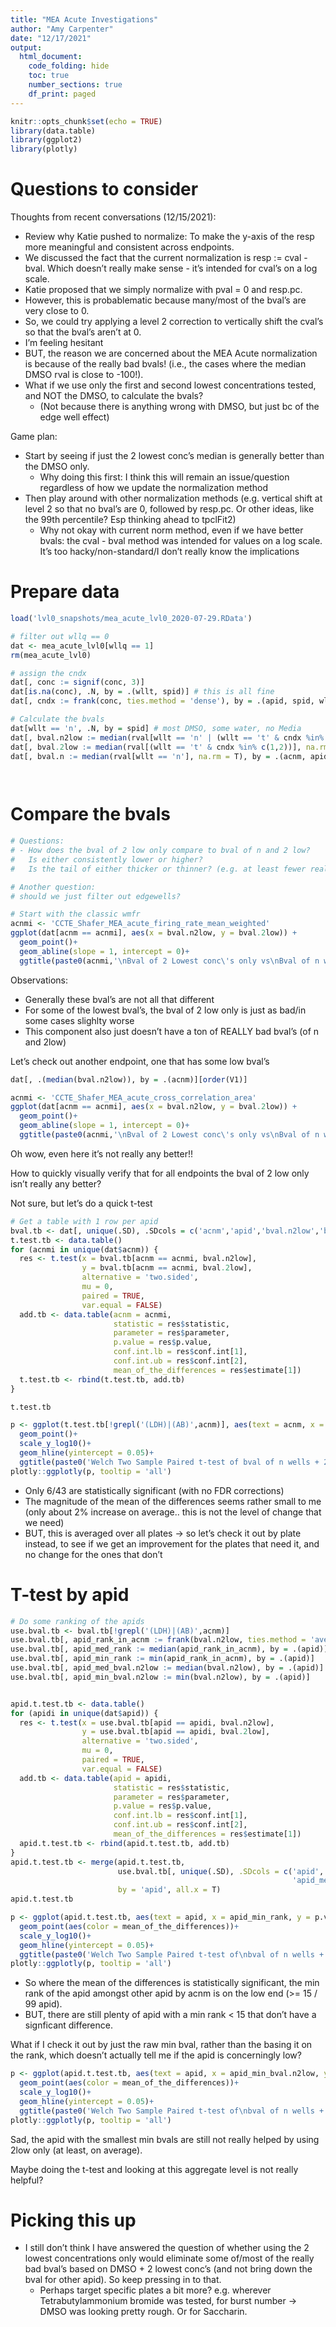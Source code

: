 ```yaml
---
title: "MEA Acute Investigations"
author: "Amy Carpenter"
date: "12/17/2021"
output: 
  html_document:
    code_folding: hide
    toc: true
    number_sections: true
    df_print: paged
---
```


```r
knitr::opts_chunk$set(echo = TRUE)
library(data.table)
library(ggplot2)
library(plotly)
```

# Questions to consider

Thoughts from recent conversations (12/15/2021):

* Review why Katie pushed to normalize: To make the y-axis of the resp more meaningful and consistent across endpoints.
* We discussed the fact that the current normalization is resp := cval - bval. Which doesn't really make sense - it's intended for cval's on a log scale.
* Katie proposed that we simply normalize with pval = 0 and resp.pc. 
* However, this is probablematic because many/most of the bval's are very close to 0.
* So, we could try applying a level 2 correction to vertically shift the cval's so that the bval's aren't at 0.
* I'm feeling hesitant
* BUT, the reason we are concerned about the MEA Acute normalization is because of the really bad bvals! (i.e., the cases where the median DMSO rval is close to -100!).
* What if we use only the first and second lowest concentrations tested, and NOT the DMSO, to calculate the bvals?
  * (Not because there is anything wrong with DMSO, but just bc of the edge well effect)

Game plan:

* Start by seeing if just the 2 lowest conc's median is generally better than the DMSO only. 
  * Why doing this first: I think this will remain an issue/question regardless of how we update the normalization method
* Then play around with other normalization methods (e.g. vertical shift at level 2 so that no bval's are 0, followed by resp.pc. Or other ideas, like the 99th percentile? Esp thinking ahead to tpclFit2)
  * Why not okay with current norm method, even if we have better bvals: the cval - bval method was intended for values on a log scale. It's too hacky/non-standard/I don't really know the implications


# Prepare data

```r
load('lvl0_snapshots/mea_acute_lvl0_2020-07-29.RData')

# filter out wllq == 0
dat <- mea_acute_lvl0[wllq == 1]
rm(mea_acute_lvl0)

# assign the cndx
dat[, conc := signif(conc, 3)]
dat[is.na(conc), .N, by = .(wllt, spid)] # this is all fine
dat[, cndx := frank(conc, ties.method = 'dense'), by = .(apid, spid, wllt, srcf, apid)] # dense will collapse the rep's

# Calculate the bvals
dat[wllt == 'n', .N, by = spid] # most DMSO, some water, no Media
dat[, bval.n2low := median(rval[wllt == 'n' | (wllt == 't' & cndx %in% c(1,2))], na.rm = T), by = .(acnm, apid)]
dat[, bval.2low := median(rval[(wllt == 't' & cndx %in% c(1,2))], na.rm = T), by = .(acnm, apid)]
dat[, bval.n := median(rval[wllt == 'n'], na.rm = T), by = .(acnm, apid)]

  
```

# Compare the bvals

```r

# Questions:
# - How does the bval of 2 low only compare to bval of n and 2 low?
#   Is either consistently lower or higher?
#   Is the tail of either thicker or thinner? (e.g. at least fewer really low balls with 2 low only?)

# Another question:
# should we just filter out edgewells?

# Start with the classic wmfr
acnmi <- 'CCTE_Shafer_MEA_acute_firing_rate_mean_weighted'
ggplot(dat[acnm == acnmi], aes(x = bval.n2low, y = bval.2low)) +
  geom_point()+
  geom_abline(slope = 1, intercept = 0)+
  ggtitle(paste0(acnmi,'\nBval of 2 Lowest conc\'s only vs\nBval of n wells + 2 lowest conc\'s'))

```

Observations:

* Generally these bval's are not all that different
* For some of the lowest bval's, the bval of 2 low only is just as bad/in some cases slighlty worse
* This component also just doesn't have a ton of REALLY bad bval's (of n and 2low)

Let's check out another endpoint, one that has some low bval's

```r
dat[, .(median(bval.n2low)), by = .(acnm)][order(V1)]

acnmi <- 'CCTE_Shafer_MEA_acute_cross_correlation_area'
ggplot(dat[acnm == acnmi], aes(x = bval.n2low, y = bval.2low)) +
  geom_point()+
  geom_abline(slope = 1, intercept = 0)+
  ggtitle(paste0(acnmi,'\nBval of 2 Lowest conc\'s only vs\nBval of n wells + 2 lowest conc\'s'))


```

Oh wow, even here it's not really any better!!

How to quickly visually verify that for all endpoints the bval of 2 low only isn't really any better?

Not sure, but let's do a quick t-test

```r
# Get a table with 1 row per apid
bval.tb <- dat[, unique(.SD), .SDcols = c('acnm','apid','bval.n2low','bval.2low')]
t.test.tb <- data.table()
for (acnmi in unique(dat$acnm)) {
  res <- t.test(x = bval.tb[acnm == acnmi, bval.n2low],
                y = bval.tb[acnm == acnmi, bval.2low],
                alternative = 'two.sided',
                mu = 0, 
                paired = TRUE,
                var.equal = FALSE)
  add.tb <- data.table(acnm = acnmi,
                       statistic = res$statistic,
                       parameter = res$parameter,
                       p.value = res$p.value,
                       conf.int.lb = res$conf.int[1],
                       conf.int.ub = res$conf.int[2],
                       mean_of_the_differences = res$estimate[1])
  t.test.tb <- rbind(t.test.tb, add.tb)
}

t.test.tb

p <- ggplot(t.test.tb[!grepl('(LDH)|(AB)',acnm)], aes(text = acnm, x = mean_of_the_differences, y = p.value)) +
  geom_point()+
  scale_y_log10()+
  geom_hline(yintercept = 0.05)+
  ggtitle(paste0('Welch Two Sample Paired t-test of bval of n wells + 2 low concs vs bval of 2 low concs only\nfor the\n ',nrow(t.test.tb[!grepl('(LDH)|(AB)',acnm)]),' MEA Acute components'))
plotly::ggplotly(p, tooltip = 'all')

```

* Only 6/43 are statistically significant (with no FDR corrections)
* The magnitude of the mean of the differences seems rather small to me (only about 2% increase on average.. this is not the level of change that we need)
* BUT, this is averaged over all plates -> so let's check it out by plate instead, to see if we get an improvement for the plates that need it, and no change for the ones that don't

# T-test by apid

```r

# Do some ranking of the apids
use.bval.tb <- bval.tb[!grepl('(LDH)|(AB)',acnm)]
use.bval.tb[, apid_rank_in_acnm := frank(bval.n2low, ties.method = 'average'), by = .(acnm)]
use.bval.tb[, apid_med_rank := median(apid_rank_in_acnm), by = .(apid)]
use.bval.tb[, apid_min_rank := min(apid_rank_in_acnm), by = .(apid)]
use.bval.tb[, apid_med_bval.n2low := median(bval.n2low), by = .(apid)]
use.bval.tb[, apid_min_bval.n2low := min(bval.n2low), by = .(apid)]


apid.t.test.tb <- data.table()
for (apidi in unique(dat$apid)) {
  res <- t.test(x = use.bval.tb[apid == apidi, bval.n2low],
                y = use.bval.tb[apid == apidi, bval.2low],
                alternative = 'two.sided',
                mu = 0, 
                paired = TRUE,
                var.equal = FALSE)
  add.tb <- data.table(apid = apidi,
                       statistic = res$statistic,
                       parameter = res$parameter,
                       p.value = res$p.value,
                       conf.int.lb = res$conf.int[1],
                       conf.int.ub = res$conf.int[2],
                       mean_of_the_differences = res$estimate[1])
  apid.t.test.tb <- rbind(apid.t.test.tb, add.tb)
}
apid.t.test.tb <- merge(apid.t.test.tb, 
                        use.bval.tb[, unique(.SD), .SDcols = c('apid','apid_med_rank','apid_min_rank',
                                                               'apid_med_bval.n2low','apid_min_bval.n2low')],
                        by = 'apid', all.x = T)
apid.t.test.tb

p <- ggplot(apid.t.test.tb, aes(text = apid, x = apid_min_rank, y = p.value)) +
  geom_point(aes(color = mean_of_the_differences))+
  scale_y_log10()+
  geom_hline(yintercept = 0.05)+
  ggtitle(paste0('Welch Two Sample Paired t-test of\nbval of n wells + 2 low concs vs bval of 2 low concs only\nfor the ',nrow(t.test.tb[!grepl('(LDH)|(AB)',acnm)]),' MEA Acute components'))
plotly::ggplotly(p, tooltip = 'all')
```

* So where the mean of the differences is statistically significant, the min rank of the apid amongst other apid by acnm is on the low end (>= 15 / 99 apid).
* BUT, there are still plenty of apid with a min rank < 15 that don't have a signficant difference.

What if I check it out by just the raw min bval, rather than the basing it on the rank, which doesn't actually tell me if the apid is concerningly low?

```r
p <- ggplot(apid.t.test.tb, aes(text = apid, x = apid_min_bval.n2low, y = p.value)) +
  geom_point(aes(color = mean_of_the_differences))+
  scale_y_log10()+
  geom_hline(yintercept = 0.05)+
  ggtitle(paste0('Welch Two Sample Paired t-test of\nbval of n wells + 2 low concs vs bval of 2 low concs only\nfor the ',nrow(t.test.tb[!grepl('(LDH)|(AB)',acnm)]),' MEA Acute components'))
plotly::ggplotly(p, tooltip = 'all')
```


Sad, the apid with the smallest min bvals are still not really helped by using 2low only (at least, on average).

Maybe doing the t-test and looking at this aggregate level is not really helpful?


# Picking this up

* I still don't think I have answered the question of whether using the 2 lowest concentrations only would eliminate some of/most of the really bad bval's based on DMSO + 2 lowest conc's (and not bring down the bval for other apid). So keep pressing in to that. 
  * Perhaps target specific plates a bit more? e.g. wherever Tetrabutylammonium bromide was tested, for burst number -> DMSO was looking pretty rough. Or for Saccharin.